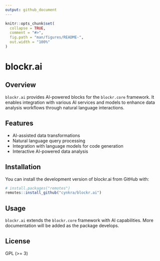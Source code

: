 ```yaml
---
output: github_document
---
```


<!-- README.md is generated from README.Rmd. Please edit that file -->

```r
knitr::opts_chunk$set(
  collapse = TRUE,
  comment = "#>",
  fig.path = "man/figures/README-",
  out.width = "100%"
)
```

# blockr.ai

<!-- badges: start -->
<!-- badges: end -->

## Overview

`blockr.ai` provides AI-powered blocks for the `blockr.core` framework. It enables integration with various AI services and models to enhance data analysis workflows through natural language interactions.

## Features

- AI-assisted data transformations
- Natural language query processing
- Integration with language models for code generation
- Interactive AI-powered data analysis

## Installation

You can install the development version of blockr.ai from GitHub with:

```r
# install.packages("remotes")
remotes::install_github("cynkra/blockr.ai")
```

## Usage

`blockr.ai` extends the `blockr.core` framework with AI capabilities. More documentation will be added as the package develops.

## License

GPL (>= 3)
